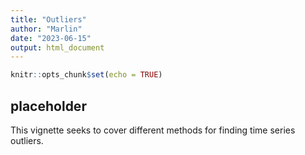 ```yaml
---
title: "Outliers"
author: "Marlin"
date: "2023-06-15"
output: html_document
---
```


```r
knitr::opts_chunk$set(echo = TRUE)
```

## placeholder

This vignette seeks to cover different methods for finding time series outliers.

```r

```

```r

```


```r
```